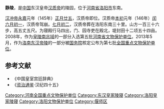 {{文物保护单位
| 级别 = 全国
| 名称 = [[洛南东汉帝陵|洛南东汉帝陵]]<br />靜陵
| 图片 = 
| 编号 = 7-0612
| 分类 = 古墓葬
| 时代 = [[东汉|汉]]
| 所在 = [[河南省|河南省]] [[洛阳市|洛阳市]] [[偃师市|偃师市]]
| 登录 = 2013年
| Cat = 河南全国重点文物保护单位
}}
'''静陵'''，是[[中国|中国]]东汉皇帝[[汉质帝|汉质帝]]的陵园，位于[[河南省|河南省]][[洛阳市|洛阳市]]东南。

[[汉冲帝|汉冲帝]][[永嘉|永嘉]]元年（145年）[[正月廿五|正月廿五]]，汉质帝即位。汉质帝[[本初|本初]]元年（146年）[[闰月|闰]][[六月初一|六月初一]]，汉质帝驾崩。[[七月初二|七月初二]]，汉质帝葬在洛阳东南三十里。山方一百三十六步，高五丈五尺。为寝殿行马四出，门、园寺吏在殿北，堤封田十二顷五十四亩。2008年，作为[[皇陵南兆域|皇陵南兆域]]的一部分入选第五批[[河南省文物保护单位|河南省文物保护单位]]。2013年5月，作为[[洛南东汉帝陵|洛南东汉帝陵]]的一部分被[[中华人民共和国国务院|国务院]]核定公布为第七批[[全国重点文物保护单位|全国重点文物保护单位]]。
==参考文献==
* 《中国皇室宫廷辞典》
* 《[[资治通鉴|资治通鉴]]·汉纪四十五》
{{河南全国重点文物保护单位}}
{{Emperors tomb in Han}}

[[Category:河南全国重点文物保护单位|Category:河南全国重点文物保护单位]]
[[Category:东汉皇家陵寝|Category:东汉皇家陵寝]]
[[Category:洛阳皇家陵寝|Category:洛阳皇家陵寝]]
[[Category:洛阳文物保护单位|Category:洛阳文物保护单位]]
[[Category:偃师区|Category:偃师区]]